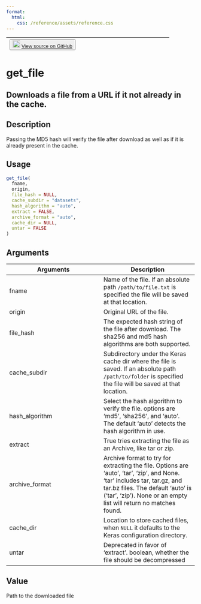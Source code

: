 ```yaml
---
format:
  html:
    css: /reference/assets/reference.css
---
```


| <button class="button"> ![](/reference/assets/GitHub-Mark-32px.png){width="20"} [View source on GitHub](https://github.com/rstudio/keras//blob/main/R/utils.R#L62) </button> |
|:------------------------------:|:--------------------------------------:|

# get_file

## Downloads a file from a URL if it not already in the cache.

## Description
Passing the MD5 hash will verify the file after download as well as if it is already present in the cache. 


## Usage
```r
get_file( 
  fname, 
  origin, 
  file_hash = NULL, 
  cache_subdir = "datasets", 
  hash_algorithm = "auto", 
  extract = FALSE, 
  archive_format = "auto", 
  cache_dir = NULL, 
  untar = FALSE 
) 
```

## Arguments
|Arguments|Description|
|---|---|
| fname | Name of the file. If an absolute path `/path/to/file.txt` is specified the file will be saved at that location. |
| origin | Original URL of the file. |
| file_hash | The expected hash string of the file after download. The sha256 and md5 hash algorithms are both supported. |
| cache_subdir | Subdirectory under the Keras cache dir where the file is saved. If an absolute path `/path/to/folder` is specified the file will be saved at that location. |
| hash_algorithm | Select the hash algorithm to verify the file. options are 'md5', 'sha256', and 'auto'. The default 'auto' detects the hash algorithm in use. |
| extract | True tries extracting the file as an Archive, like tar or zip. |
| archive_format | Archive format to try for extracting the file. Options are 'auto', 'tar', 'zip', and None. 'tar' includes tar, tar.gz, and tar.bz files. The default 'auto' is ('tar', 'zip'). None or an empty list will return no matches found. |
| cache_dir | Location to store cached files, when `NULL` it defaults to the Keras configuration directory. |
| untar | Deprecated in favor of 'extract'. boolean, whether the file should be decompressed |



## Value
Path to the downloaded file 





